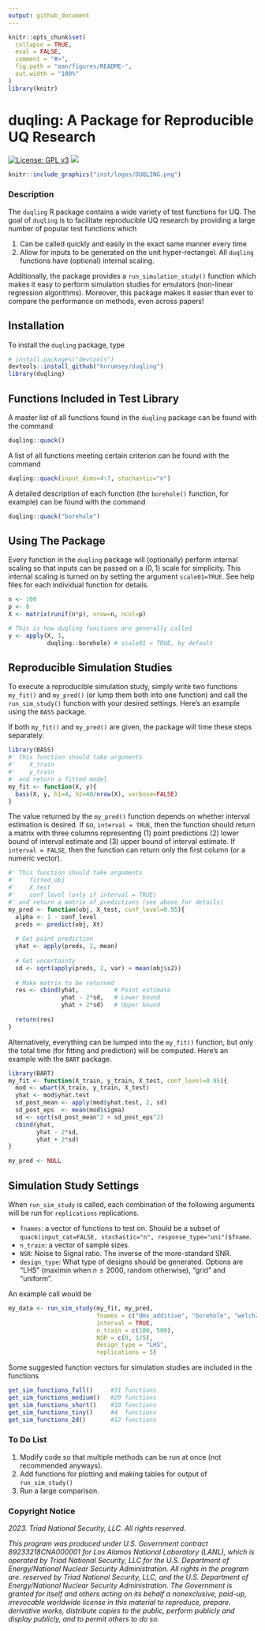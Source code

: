 ```yaml
---
output: github_document
---
```


<!-- README.md is generated from README.Rmd. Please edit that file -->

```r
knitr::opts_chunk$set(
  collapse = TRUE,
  eval = FALSE,
  comment = "#>",
  fig.path = "man/figures/README-",
  out.width = "100%"
)
library(knitr)
```

# duqling: A Package for Reproducible UQ Research

[![License: GPL
v3](https://img.shields.io/badge/License-GPLv3-blue.svg)](https://www.gnu.org/licenses/gpl-3.0)
[![](https://img.shields.io/badge/devel%20version-1.0.1-purple.svg)](https://github.com/knrumsey/duqling)

```r
knitr::include_graphics("inst/logos/DUQLING.png")
```


### Description 

The `duqling` R package contains a wide variety of test functions for UQ. The goal of `duqling` is to facilitate reproducible UQ research by providing a large number of popular test functions which

   1. Can be called quickly and easily in the exact same manner every time
   2. Allow for inputs to be generated on the unit hyper-rectangel. All `duqling` functions have (optional) internal scaling.
   
Additionally, the package provides a `run_simulation_study()` function which makes it easy to perform simulation studies for emulators (non-linear regression algorithms). Moreover, this package makes it easier than ever to compare the performance on methods, even across papers! 

## Installation

To install the `duqling` package, type

```R
# install.packages("devtools")
devtools::install_github("knrumsey/duqling")
library(duqling)
```

## Functions Included in Test Library

A master list of all functions found in the `duqling` package can be found with the command
```R
duqling::quack()
```

A list of all functions meeting certain criterion can be found with the command
```R
duqling::quack(input_dims=4:7, stochastic="n")
```

A detailed description of each function (the `borehole()` function, for example) can be found with the command
```R
duqling::quack("borehole")

```

## Using The Package

Every function in the `duqling` package will (optionally) perform internal scaling so that inputs can be passed on a $(0, 1)$ scale for simplicity. This internal scaling is turned on by setting the argument `scale01=TRUE`. See help files for each individual function for details. 

```R
n <- 100
p <- 8
X <- matrix(runif(n*p), nrow=n, ncol=p)

# This is how duqling functions are generally called
y <- apply(X, 1, 
           duqling::borehole) # scale01 = TRUE, by default

```

## Reproducible Simulation Studies

To execute a reproducible simulation study, simply write two functions `my_fit()` and `my_pred()` (or lump them both into one function) and call the `run_sim_study()` function with your desired settings. Here's an example using the `BASS` package. 

If both `my_fit()` and `my_pred()` are given, the package will time these steps separately. 
```R
library(BASS)
#' This function should take arguments
#'    X_train
#'    y_train 
#' and return a fitted model
my_fit <- function(X, y){
  bass(X, y, h1=4, h2=40/nrow(X), verbose=FALSE)
}
```

The value returned by the `my_pred()` function depends on whether interval estimation is desired. If so, `interval = TRUE`, then the function should return a matrix with three columns representing (1) point predictions (2) lower bound of interval estimate and (3) upper bound of interval estimate. If `interval = FALSE`, then the function can return only the first column (or a numeric vector). 

```R
#' This function should take arguments
#'    fitted_obj
#'    X_test
#'    conf_level (only if interval = TRUE) 
#' and return a matrix of predictions (see above for details)
my_pred <- function(obj, X_test, conf_level=0.95){
  alpha <- 1 - conf_level
  preds <- predict(obj, Xt)
  
  # Get point prediction
  yhat <- apply(preds, 2, mean)
  
  # Get uncertainty
  sd <- sqrt(apply(preds, 2, var) + mean(obj$s2)) 
  
  # Make matrix to be returned
  res <- cbind(yhat,          # Point estimate
               yhat - 2*sd,   # Lower bound
               yhat + 2*sd)   # Upper bound
  
  return(res)
}
```

Alternatively, everything can be lumped into the `my_fit()` function, but only the total time (for fitting and prediction) will be computed. Here's an example with the `BART` package. 

```R
library(BART)
my_fit <- function(X_train, y_train, X_test, conf_level=0.95){
  mod <- wbart(X_train, y_train, X_test)
  yhat <- mod$yhat.test
  sd_post_mean <- apply(mod$yhat.test, 2, sd)
  sd_post_eps  <- mean(mod$sigma)
  sd <- sqrt(sd_post_mean^2 + sd_post_eps^2)
  cbind(yhat,
        yhat - 2*sd,
        yhat + 2*sd)
}

my_pred <- NULL
```

## Simulation Study Settings
When `run_sim_study` is called, each combination of the following arguments will be run for `replications` replications.

   - `fnames`: a vector of functions to test on. Should be a subset of `quack(input_cat=FALSE, stochastic="n", response_type="uni")$fname`.
   - `n_train`: a vector of sample sizes.
   - `NSR`: Noise to Signal ratio. The inverse of the more-standard SNR. 
   - `design_type`: What type of designs should be generated. Options are "LHS" (maximin when $n\leq 2000$, random otherwise), "grid" and "uniform". 
   
   
An example call would be
```R
my_data <- run_sim_study(my_fit, my_pred,
                         fnames = c("dms_additive", "borehole", "welch20"),
                         interval = TRUE,
                         n_train = c(100, 500),
                         NSR = c(0, 1/5),
                         design_type = "LHS",
                         replications = 5)
```

Some suggested function vectors for simulation studies are included in the functions

```R
get_sim_functions_full()     #31 functions
get_sim_functions_medium()   #20 functions
get_sim_functions_short()    #10 functions
get_sim_functions_tiny()     #4  functions
get_sim_functions_2d()       #12 functions

```


### To Do List

   1. Modify code so that multiple methods can be run at once (not recommended anyways).
   2. Add functions for plotting and making tables for output of `run_sim_study()`
   3. Run a large comparison.

### Copyright Notice

*2023. Triad National Security, LLC. All rights reserved.*

*This program was produced under U.S. Government contract 89233218CNA000001 for Los Alamos National Laboratory (LANL), which is operated by Triad National Security, LLC for the U.S. Department of Energy/National Nuclear Security Administration. All rights in the program are. reserved by Triad National Security, LLC, and the U.S. Department of Energy/National Nuclear Security Administration. The Government is granted for itself and others acting on its behalf a nonexclusive, paid-up, irrevocable worldwide license in this material to reproduce, prepare. derivative works, distribute copies to the public, perform publicly and display publicly, and to permit others to do so.*




